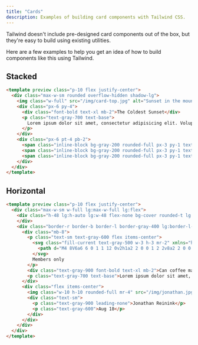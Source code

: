 ```yaml
---
title: "Cards"
description: Examples of building card components with Tailwind CSS.
---
```


Tailwind doesn't include pre-designed card components out of the box, but they're easy to build using existing utilities.

Here are a few examples to help you get an idea of how to build components like this using Tailwind.

## Stacked

```html
<template preview class="p-10 flex justify-center">
  <div class="max-w-sm rounded overflow-hidden shadow-lg">
    <img class="w-full" src="/img/card-top.jpg" alt="Sunset in the mountains" />
    <div class="px-6 py-4">
      <div class="font-bold text-xl mb-2">The Coldest Sunset</div>
      <p class="text-gray-700 text-base">
        Lorem ipsum dolor sit amet, consectetur adipisicing elit. Voluptatibus quia, nulla! Maiores et perferendis eaque, exercitationem praesentium nihil.
      </p>
    </div>
    <div class="px-6 pt-4 pb-2">
      <span class="inline-block bg-gray-200 rounded-full px-3 py-1 text-sm font-semibold text-gray-700 mr-2 mb-2">#photography</span>
      <span class="inline-block bg-gray-200 rounded-full px-3 py-1 text-sm font-semibold text-gray-700 mr-2 mb-2">#travel</span>
      <span class="inline-block bg-gray-200 rounded-full px-3 py-1 text-sm font-semibold text-gray-700 mr-2 mb-2">#winter</span>
    </div>
  </div>
</template>
```

## Horizontal

```html
<template preview class="p-10 flex justify-center">
  <div class="max-w-sm w-full lg:max-w-full lg:flex">
    <div class="h-48 lg:h-auto lg:w-48 flex-none bg-cover rounded-t lg:rounded-t-none lg:rounded-l text-center overflow-hidden" style="background-image: url('/img/card-left.jpg')" title="Woman holding a mug">
    </div>
    <div class="border-r border-b border-l border-gray-400 lg:border-l-0 lg:border-t lg:border-gray-400 bg-white rounded-b lg:rounded-b-none lg:rounded-r p-4 flex flex-col justify-between leading-normal">
      <div class="mb-8">
        <p class="text-sm text-gray-600 flex items-center">
          <svg class="fill-current text-gray-500 w-3 h-3 mr-2" xmlns="http://www.w3.org/2000/svg" viewBox="0 0 20 20">
            <path d="M4 8V6a6 6 0 1 1 12 0v2h1a2 2 0 0 1 2 2v8a2 2 0 0 1-2 2H3a2 2 0 0 1-2-2v-8c0-1.1.9-2 2-2h1zm5 6.73V17h2v-2.27a2 2 0 1 0-2 0zM7 6v2h6V6a3 3 0 0 0-6 0z" />
          </svg>
          Members only
        </p>
        <div class="text-gray-900 font-bold text-xl mb-2">Can coffee make you a better developer?</div>
        <p class="text-gray-700 text-base">Lorem ipsum dolor sit amet, consectetur adipisicing elit. Voluptatibus quia, nulla! Maiores et perferendis eaque, exercitationem praesentium nihil.</p>
      </div>
      <div class="flex items-center">
        <img class="w-10 h-10 rounded-full mr-4" src="/img/jonathan.jpg" alt="Avatar of Jonathan Reinink">
        <div class="text-sm">
          <p class="text-gray-900 leading-none">Jonathan Reinink</p>
          <p class="text-gray-600">Aug 18</p>
        </div>
      </div>
    </div>
  </div>
</template>
```
